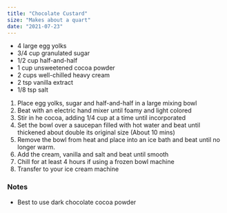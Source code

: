 ```yaml
---
title: "Chocolate Custard"
size: "Makes about a quart"
date: "2021-07-23"
---
```

- 4 large egg yolks
- 3/4 cup granulated sugar
- 1/2 cup half-and-half
- 1 cup unsweetened cocoa powder
- 2 cups well-chilled heavy cream
- 2 tsp vanilla extract
- 1/8 tsp salt

1. Place egg yolks, sugar and half-and-half in a large mixing bowl
2. Beat with an electric hand mixer until foamy and light colored
3. Stir in he cocoa, adding 1/4 cup at a time until incorporated
4. Set the bowl over a saucepan filled with hot water and beat until thickened about double its original size (About 10 mins)
5. Remove the bowl from heat and place into an ice bath and beat until no longer warm.
6. Add the cream, vanilla and salt and beat until smooth
7. Chill for at least 4 hours if using a frozen bowl machine 
8. Transfer to your ice cream machine

### Notes
- Best to use dark chocolate cocoa powder
